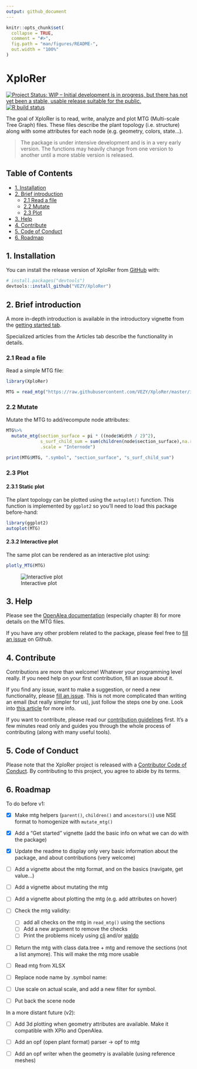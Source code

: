 ```yaml
---
output: github_document
---
```


<!-- README.md is generated from README.Rmd. Please edit that file -->

```r
knitr::opts_chunk$set(
  collapse = TRUE,
  comment = "#>",
  fig.path = "man/figures/README-",
  out.width = "100%"
)
```

# XploRer

<!-- badges: start -->
[![Project Status: WIP – Initial development is in progress, but there has not yet been a stable, usable release suitable for the public.](https://www.repostatus.org/badges/latest/wip.svg)](https://www.repostatus.org/#wip)  
[![R build status](https://github.com/VEZY/XploRer/workflows/R-CMD-check/badge.svg)](https://github.com/VEZY/XploRer/actions)
<!-- badges: end -->

The goal of XploRer is to read, write, analyze and plot MTG (Multi-scale Tree Graph) files. These files describe the plant topology (i.e. structure) along with some attributes for each node (e.g. geometry, colors, state...). 

> The package is under intensive development and is in a very early version. The functions may heavily change from one version to another until a more stable version is released.

## Table of Contents

* [1. Installation](#1-installation)
* [2. Brief introduction](#2-brief-introduction)
  * [2.1 Read a file](#21-read-a-file)
  * [2.2 Mutate](#22-mutate)
  * [2.3 Plot](#23-plot)
* [3. Help](#3-help)
* [4. Contribute](#4-contribute)
* [5. Code of Conduct](#5-code-of-conduct)
* [6. Roadmap](#6-roadmap)

## 1. Installation

You can install the release version of XploRer from [GitHub](https://github.com/) with:

``` r
# install.packages("devtools")
devtools::install_github("VEZY/XploRer")
```
## 2. Brief introduction

A more in-depth introduction is available in the introductory vignette from the [getting started tab](https://vezy.github.io/XploRer/articles/XploRer.html).

Specialized articles from the Articles tab describe the functionality in details.

### 2.1 Read a file

Read a simple MTG file:

```r
library(XploRer)

MTG = read_mtg("https://raw.githubusercontent.com/VEZY/XploRer/master/inst/extdata/simple_plant.mtg")
```

### 2.2 Mutate

Mutate the MTG to add/recompute node attributes:

```r
MTG%>%
  mutate_mtg(section_surface = pi * ((node$Width / 2)^2),
             s_surf_child_sum = sum(children(node$section_surface),na.rm=TRUE),
             .scale = "Internode")

print(MTG$MTG, ".symbol", "section_surface", "s_surf_child_sum")
```

### 2.3 Plot

#### 2.3.1 Static plot

The plant topology can be plotted using the `autoplot()` function. This function is implemented by `ggplot2` so you'll need to load this package before-hand: 

```r
library(ggplot2)
autoplot(MTG)
```

#### 2.3.2 Interactive plot

The same plot can be rendered as an interactive plot using: 

```r
plotly_MTG(MTG)
```

![Interactive plot](https://raw.githubusercontent.com/VEZY/XploRer/master/www/plotly_MTG.gif)

## 3. Help

Please see the [OpenAlea documentation](http://openalea.gforge.inria.fr/doc/vplants/newmtg/doc/_build/html/contents.html) (especially chapter 8) for more details on the MTG files. 

If you have any other problem related to the package, please feel free to [fill an issue](https://github.com/VEZY/XploRer/issues) on Github.

## 4. Contribute

Contributions are more than welcome! Whatever your programming level really. If you need help on your first contribution, fill an issue about it.

If you find any issue, want to make a suggestion, or need a new functionality, please [fill an issue](https://github.com/VEZY/XploRer/issues). This is not more complicated than writing an email (but really simpler for us), just follow the steps one by one. Look into [this article](https://guides.github.com/features/issues/) for more info. 

If you want to contribute, please read our [contribution guidelines](https://vezy.github.io/XploRer/CONTRIBUTING.html) first. It's a few minutes read only and guides you through the whole process of contributing (along with many useful tools).

## 5. Code of Conduct

Please note that the XploRer project is released with a [Contributor Code of Conduct](https://vezy.github.io/XploRer/CODE_OF_CONDUCT.html). By contributing to this project, you agree to abide by its terms.

## 6. Roadmap

To do before v1:

- [x] Make mtg helpers (`parent()`, `children()` and `ancestors()`) use NSE format to homogenize with `mutate_mtg()`

- [x] Add a "Get started" vignette (add the basic info on what we can do with the package)

- [x] Update the readme to display only very basic information about the package, and about contributions (very welcome) 

- [ ] Add a vignette about the mtg format, and on the basics (navigate, get value...)

- [ ] Add a vignette about mutating the mtg

- [ ] Add a vignette about plotting the mtg (e.g. add attributes on hover)

- [ ] Check the mtg validity:

  - [ ] add all checks on the mtg in `read_mtg()` using the sections
  - [ ] Add a new argument to remove the checks
  - [ ] Print the problems nicely using [cli](https://cli.r-lib.org/) and/or [waldo](https://waldo.r-lib.org/)

- [ ] Return the mtg with class data.tree + mtg and remove the sections (not a list anymore). This will make the mtg more usable 

- [ ] Read mtg from XLSX

- [ ] Replace node name by .symbol name:

- [ ] Use scale on actual scale, and add a new filter for symbol.

- [ ] Put back the scene node

In a more distant future (v2):

- [ ] Add 3d plotting when geometry attributes are available. Make it compatible with XPlo and OpenAlea.

- [ ] Add an opf (open plant format) parser -> opf to mtg

- [ ] Add an opf writer when the geometry is available (using reference meshes)


